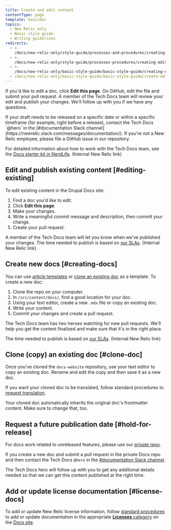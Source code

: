 ```yaml
---
title: Create and edit content
contentType: page
template: basicDoc
topics:
  - New Relic only
  - Basic style guide
  - Writing guidelines
redirects:
  - >-
    /docs/new-relic-only/style-guide/processes-and-procedures/creating-and-editing-content
  - >-
    /docs/new-relic-only/style-guide/processes-procedures/creating-editing-content
  - >-
    /docs/new-relic-only/basic-style-guide/basic-style-guide/creating-editing-content
  - /docs/new-relic-only/basic-style-guide/basic-style-guide/create-edit-content
---
```


If you'd like to edit a doc, click **Edit this page**. On GitHub, edit the file and submit your pull request. A member of the Tech Docs team will review your edit and publish your changes. We'll follow up with you if we have any questions.

<Callout variant="important">
  If your draft needs to be released on a specific date or within a specific timeframe (for example, right before a release), contact the Tech Docs `@hero` in the [#documentation Slack channel](https://newrelic.slack.com/messages/documentation/). If you're not a New Relic employee, please file a GitHub issue in our repository.
</Callout>

For detailed information about how to work with the Tech Docs team, see the [Docs starter kit in NerdLife](https://nerdlife.datanerd.us/new-relic/our-departments/product/experience-design/docs-starter-kit). (Internal New Relic link)

## Edit and publish existing content [#editing-existing]

To edit existing content in the Drupal Docs site:

1. Find a doc you'd like to edit.
2. Click **Edit this page**.
3. Make your changes. 
4. Write a meaningful commit message and description, then commit your change.
5. Create your pull request.

A member of the Tech Docs team will let you know when we've published your changes. The time needed to publish is based on [our SLAs](https://nerdlife.datanerd.us/new-relic/our-departments/product/experience-design/docs-starter-kit#jive_content_id_When_should_you_contact_us). (Internal New Relic link)

## Create new docs [#creating-docs]

You can use [article templates](/docs/new-relic-only/tech-writer-style-guide/article-templates) or [clone an existing doc](#clone-doc) as a template. To create a new doc:

1. Clone the repo on your computer.
2. In `/src/content/docs/`, find a good location for your doc.
3. Using your text editor, create a new `.mdx` file or copy an existing doc.
4. Write your content.
5. Commit your changes and create a pull request.

The Tech Docs team has two heroes watching for new pull requests. We'll help you get the content finalized and make sure that it's in the right place.

The time needed to publish is based on [our SLAs](https://nerdlife.datanerd.us/new-relic/docs-starter-kit#jive_content_id_When_should_you_contact_us). (Internal New Relic link)

## Clone (copy) an existing doc [#clone-doc]

Once you've cloned the `docs-website` repository, use your text editor to copy an existing doc. Rename and edit the copy and then save it as a new doc.

If you want your cloned doc to be translated, follow standard procedures to [request translation](/docs/new-relic-only/basic-style-guide/writing-guidelines/manage-translated-docs#request-translation).

Your cloned doc automatically inherits the original doc's frontmatter content. Make sure to change that, too.

## Request a future publication date [#hold-for-release]

For docs work related to unreleased features, please use our [private repo](https://github.com/newrelic/private-docs-site).

If you create a new doc and submit a pull request in the private Docs repo and then contact the Tech Docs `@hero` in the [#documentation Slack channel](https://newrelic.slack.com/messages/documentation/).

The Tech Docs hero will follow up with you to get any additional details needed so that we can get this content published at the right time.

## Add or update license documentation [#license-docs]

To add or update New Relic license information, follow [standard procedures](#editing-workflow) to add or update documentation in the appropriate [**Licenses** category](/docs/licenses) on the [Docs site](https://docs.newrelic.com).
